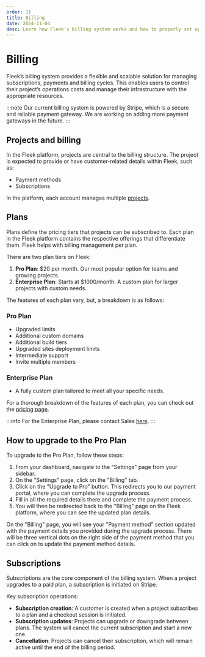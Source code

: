 ```yaml
---
order: 11
title: Billing
date: 2024-11-04
desc: Learn how Fleek's billing system works and how to properly set up billing.
---
```


# Billing

Fleek’s billing system provides a flexible and scalable solution for managing subscriptions, payments and billing cycles.
This enables users to control their project’s operations costs and manage their infrastructure with the appropriate resources.

:::note
Our current billing system is powered by Stripe, which is a secure and reliable payment gateway. We are working on adding more payment gateways in the future.
:::

## Projects and billing

In the Fleek platform, projects are central to the billing structure. The project is expected to provide or have customer-related details within Fleek, such as:

- Payment methods
- Subscriptions

In the platform, each account manages multiple [projects](https://fleek.xyz/docs/platform/projects/).

## Plans

Plans define the pricing tiers that projects can be subscribed to. Each plan in the Fleek platform contains the respective offerings that differentiate them. Fleek helps with billing management per plan.

There are two plan tiers on Fleek:

1. **Pro Plan**: $20 per month. Our most popular option for teams and growing projects.
2. **Enterprise Plan**: Starts at $1000/month. A custom plan for larger projects with custom needs.

The features of each plan vary, but, a breakdown is as follows:

### Pro Plan

- Upgraded limits
- Additional custom domains
- Additional build tiers
- Upgraded sites deployment limits
- Intermediate support
- Invite multiple members

### Enterprise Plan

- A fully custom plan tailored to meet all your specific needs.

For a thorough breakdown of the features of each plan, you can check out the [pricing page](https://resources.fleek.xyz/pricing).

:::info
For the Enterprise Plan, please contact Sales [here](https://fleek.typeform.com/fleekinterest?typeform-source=fleek.xyz).
:::

## How to upgrade to the Pro Plan

To upgrade to the Pro Plan, follow these steps:

1. From your dashboard, navigate to the "Settings" page from your sidebar.
2. On the "Settings" page, click on the "Billing" tab.
3. Click on the "Upgrade to Pro" button. This redirects you to our payment portal, where you can complete the upgrade process.
4. Fill in all the required details there and complete the payment process.
5. You will then be redirected back to the "Billing" page on the Fleek platform, where you can see the updated plan details.

On the "Billing" page, you will see your "Payment method" section updated with the payment details you provided during the upgrade process.
There will be three vertical dots on the right side of the payment method that you can click on to update the payment method details.

## Subscriptions

Subscriptions are the core component of the billing system. When a project upgrades to a paid plan, a subscription is initiated on Stripe.

Key subscription operations:

- **Subscription creation**: A customer is created when a project subscribes to a plan and a checkout session is initiated.
- **Subscription updates**: Projects can upgrade or downgrade between plans. The system will cancel the current subscription and start a new one.
- **Cancellation**: Projects can cancel their subscription, which will remain active until the end of the billing period.
